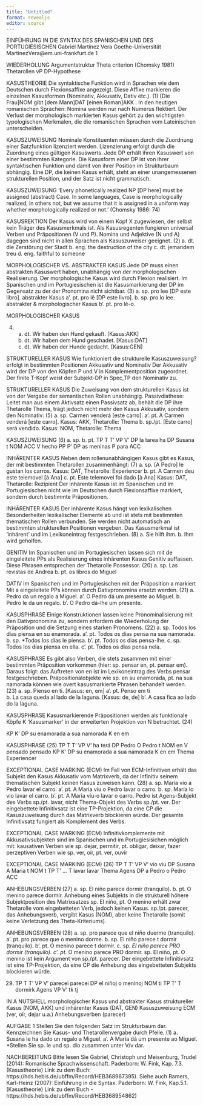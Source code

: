 ```yaml
---
title: "Untitled"
format: revealjs
editor: source
---
```


EINFÜHRUNG IN DIE SYNTAX DES SPANISCHEN UND DES PORTUGIESISCHEN
Gabriel Martínez Vera
Goethe-Universität
MartinezVera@em.uni-frankfurt.de
1

WIEDERHOLUNG
Argumentstruktur
Theta criterion (Chomsky 1981)
Thetarollen
vP
DP-Hypothese 

KASUSTHEORIE
Die syntaktische Funktion wird in Sprachen wie dem Deutschen durch Flexionsaffixe angezeigt. 
Diese Affixe markieren die einzelnen Kasusformen (Nominativ, Akkusativ, Dativ etc.). 
(1) 	[Die Frau]NOM gibt [dem Mann]DAT [einen Roman]AKK . 
In den heutigen romanischen Sprachen: Nomina werden nur nach Numerus flektiert. 
Der Verlust der morphologisch markierten Kasus gehört zu den wichtigsten typologischen Merkmalen, die die romanischen Sprachen vom Lateinischen unterscheiden. 


KASUSZUWEISUNG
Nominale Konstituenten müssen durch die Zuordnung einer Satzfunktion lizenziert werden. 
Lizenzierung erfolgt durch die Zuordnung eines gültigen Kasuswerts. 
Jede DP erhält ihren Kasuswert von einer bestimmten Kategorie. 
Die Kasusform einer DP ist von ihrer syntaktischen Funktion und damit von ihrer Position im Strukturbaum abhängig. 
Eine DP, die keinen Kasus erhält, steht an einer unangemessenen strukturellen Position, und der Satz ist nicht grammatisch. 


KASUSZUWEISUNG
‘Every phonetically realized NP [DP here] must be assigned (abstract) Case. In some languages, Case is morphologically realized, in others not, but we assume that it is assigned in a uniform way whether morphologically realized or not.’ 
(Chomsky 1986: 74) 


KASUSREKTION
Der Kasus wird von einem Kopf X zugewiesen, der selbst kein Träger des Kasusmerkmals ist. 
Als Kasusregenten fungieren universal Verben und Präpositionen (V und P). 
Nomina und Adjektive (N und A) dagegen sind nicht in allen Sprachen als Kasuszuweiser geeignet. 
(2)	a. dt. die Zerstörung der Stadt
	b. eng. the destruction of the city
	c. dt. jemandem treu
	d. eng. faithful to someone 


MORPHOLOGISCHER VS. ABSTRAKTER KASUS 
Jede DP muss einen abstrakten Kasuswert haben, unabhängig von der morphologischen Realisierung. 
Der morphologische Kasus wird durch Flexion realisiert. 
Im Spanischen und im Portugiesischen ist die Kasusmarkierung der DP im Gegensatz zu der der Pronomina nicht sichtbar. 
(3)	a. sp. pro lee [DP este libro]. 	abstrakter Kasus
	a’. pt. pro lê [DP este livro]. 
	b. sp. pro lo lee.		abstrakter & morphologischer Kasus 
	b’. pt. pro lê-o.

MORPHOLOGISCHER KASUS 


(4)	a. dt. Wir haben den Hund gekauft. 	[Kasus:AKK]
	b. dt. Wir haben dem Hund geschadet. 	[Kasus:DAT] 
	c. dt. Wir haben der Hunde gedacht. 	[Kasus:GEN] 


STRUKTURELLER KASUS
Wie funktioniert die strukturelle Kasuszuweisung? 
erfolgt in bestimmten Positionen 
Akkusativ und Nominativ 
Der Akkusativ wird der DP von den Köpfen P und V in Komplementposition zugeordnet. 
Der finite T-Kopf weist der Subjekt-DP in Spec,TP den Nominativ zu. 


STRUKTURELLER KASUS
Die Zuweisung von dem strukturellen Kasus ist von der Vergabe der semantischen Rollen unabhängig. 
Passivdiathese: Leitet man aus einem Aktivsatz einen Passivsatz ab, behält die DP ihre Thetarolle Thema, trägt jedoch nicht mehr den Kasus Akkusativ, sondern den Nominativ: 
(5) 	a. sp. Carmen venderá [este carro].
	a’. pt. A Carmen venderá [este carro].
			Kasus: AKK, Thetarolle: Thema 
	b. sp./pt. [Este carro] será vendido.
			Kasus: NOM, Thetarolle: Thema 


KASUSZUWEISUNG
(6)	a. sp.					b. pt.
TP
T
T’
VP
V’
DP
la tarea
ha
DP
Susana
t
NOM
ACC
V
hecho
PP
P’
DP
as meninas
P
para
ACC

INHÄRENTER KASUS 
Neben dem rollenunabhängigen Kasus gibt es Kasus, der mit bestimmten Thetarollen zusammenhängt: 
(7) 	a. sp. [A  Pedro] le gustan los carros.
		Kasus: DAT, Thetarolle: Experiencer
	b. pt. A Carmen deu este telemovel [à Ana]
	c. pt. Este telemovel foi dado [à Ana]
		Kasus: DAT, Thetarolle: Rezipient
Der inhärente Kasus ist im Spanischen und im Portugiesischen nicht wie im Deutschen durch Flexionsaffixe markiert, sondern durch bestimmte Präpositionen.

INHÄRENTER KASUS
Der inhärente Kasus hängt von lexikalischen Besonderheiten lexikalischer Elemente ab und ist stets mit bestimmten thematischen Rollen verbunden. 
Sie werden nicht automatisch an bestimmten strukturellen Positionen vergeben. 
Das Kasusmerkmal ist ‘inhärent’ und im Lexikoneintrag festgeschrieben. 
(8)	a. Sie hilft ihm.
	b. Ihm wird geholfen.

GENITIV
Im Spanischen und im Portugiesischen lassen sich mit de eingeleitete PPs als Realisierung eines inhärenten Kasus Genitiv auffassen. 
Diese Phrasen entsprechen der Thetarolle Possessor.
(20)	a. sp. Las revistas de Andrea
	b. pt. os libros do Miguel


DATIV
Im Spanischen und im Portugiesischen mit der Präposition a markiert
Mit a eingeleitete PPs können durch Dativpronomina ersetzt werden. 
(21) 	a. Pedro da un regalo a Miguel.
	a’. O Pedro dá um presente ao Miguel.
	b. Pedro le da un regalo.
	b’. O Pedro dá-lhe um presente.

KASUSPHRASE
Einige Konstruktionen lassen keine Pronominalisierung mit den Dativpronomina zu, sondern erfordern die Wiederholung der Präposition und die Setzung eines starken Pronomens.
(22)	a. sp. Todos los días piensa en su enamorada.
	a’. pt. Todos os dias pensa na sua namorada.
	b. sp. *Todos los días le piensa.
	b’. pt. Todos os dias pensa-lhe.
	c. sp. Todos los días piensa en ella. 
	c’. pt. Todos os dias pensa nela. 



KASUSPHRASE
Es gibt also Verben, die stets zusammen mit einer bestimmten Präposition vorkommen (hier: sp. pensar en, pt. pensar em). 
Daraus folgt: das Auftreten von en ist im Lexikoneintrag des Verbs pensar festgeschrieben. 
Präpositionalobjekte wie sp. en su enamorada, pt. na sua namorada können wie overt kasusmarkierte Phrasen behandelt werden. 
(23) 	a. sp. Pienso en ti.				[Kasus: en, em] 
	a’. pt. Penso em ti			
	b. La casa queda al lado de la laguna. 	[Kasus: de, de] 
	b’. A casa fica ao lado do la laguna. 	

KASUSPHRASE
Kasusmarkierende Präpositionen werden als funktionale Köpfe K ‘Kasusmarker’ in der erweiterten Projektion von N betrachtet.
(24)	

KP
K’
DP
su enamorada
a sua namorada
K
en
em

KASUSPHRASE
(25)
TP
T
T’
VP
V’
ha
terá
DP
Pedro
O Pedro
t
NOM
en
V
pensado
pensado
KP
K’
DP
su enamorada
a sua namorada
K
en
em
Thema
Experiencer

EXCEPTIONAL CASE MARKING (ECM)
Im Fall von ECM-Infinitiven erhält das Subjekt den Kasus Akkusativ vom Matrixverb, da der Infinitiv seinem thematischen Subjekt keinen Kasus zuweisen kann. 
(28)	a. sp. María vio a Pedro lavar el carro. 
	a’. pt. A Maria viu o Pedro lavar o carro. 
	b. sp. María lo vio lavar el carro. 
	b’. pt. A Maria viu-o lavar o carro. 
Pedro ist Agens-Subjekt des Verbs sp./pt. lavar, nicht Thema-Objekt des Verbs sp./pt. ver. 
Der eingebettete Infinitivsatz ist eine TP-Projektion, da eine CP die Kasuszuweisung durch das Matrixverb blockieren würde.
Der gesamte Infinitivsatz fungiert als Komplement des Verbs.



EXCEPTIONAL CASE MARKING (ECM)
Infinitivkomplemente mit Akkusativsubjekten sind im Spanischen und im Portugiesisichen möglich mit: 
kausativen Verben wie sp. dejar, permitir, pt. obligar, deixar, fazer
perzeptiven Verben wie sp. ver, oír, pt. ver, ouvir


EXCEPTIONAL CASE MARKING (ECM)
(26)
TP
T
T’
VP
V’
vio
viu
DP
Susana
A Maria
t
NOM
t
TP
T’
…
T
lavar
lavar
Thema
Agens
DP
a Pedro
o Pedro
ACC

ANHEBUNGSVERBEN 
(27)	a. sp. El niño parece dormir (tranquilo). 
	b. pt. O menino parece dormir.
Anhebung eines Subjekts in die strukturell höhere Subjektposition des Matrixsatzes 
sp. El niño, pt. O menino erhält zwar Thetarolle vom eingebetteten Verb, jedoch keinen Kasus. 
sp./pt. parecer, das Anhebungsverb, vergibt Kasus (NOM), aber keine Thetarolle (somit keine Verletzung des Theta-Kriteriums). 


ANHEBUNGSVERBEN
(28)	a. sp. pro parece que el niño duerme (tranquilo).
	a’. pt. pro parece que o menino dorme.
	b. sp. El niño parece t dormir (tranquilo).
	b’. pt. O menino parece t dormir.
	c. sp. *El niño parece PRO dormir (tranquilo). 
	c’. pt. *O menino parece PRO dormir.
sp. El niño, pt. O menino ist kein Argument von sp./pt. parecer. 
Der eingebettete Infinitivsatz ist eine TP-Projektion, da eine CP die Anhebung des eingebetteten Subjekts blockieren würde. 


(29)
TP
T
T’
VP
V’
parecei
parecei
DP
el niñoj
o meninoj
NOM
ti
TP
T’
T
dormirk
Agens
VP
V’
tk
tj

IN A NUTSHELL
morphologischer Kasus und abstrakter Kasus 
struktureller Kasus (NOM, AKK) und inhärenter Kasus (DAT, GEN) 
Kasuszuweisung
ECM (ver, oír, dejar u.a.) 
Anhebungsverben (parecer) 


AUFGABE 1
Stellen Sie den folgenden Satz im Strukturbaum dar. Kennzeichnen Sie Kasus- und Thetarollenvergabe durch Pfeile. 
(1)	a. Susana le ha dado un regalo a Miguel.
	a’. A Maria dá um presente ao Miguel.
*Stellen Sie sp. le und sp. dio zusammen unter V/v dar.



NACHBEREITUNG
Bitte lesen Sie Gabriel, Christoph und Meisenburg, Trudel (2014): Romanische Sprachwissenschaft. Paderborn: W. Fink, Kap. 7.3. (Kasustheorie) 
Link zu dem Buch: https://hds.hebis.de/ubffm/Record/HEB368967395). 
Siehe auch Ramers, Karl-Heinz (2007): Einführung in die Syntax. Paderborn: W. Fink, Kap.5.1. (Kasustheorie)
Link zu dem Buch - https://hds.hebis.de/ubffm/Record/HEB368954862) 


